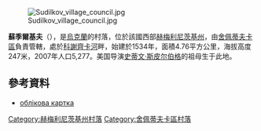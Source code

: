 [[Image:Sudilkov_village_council.jpg|right]]

'''蘇季爾基夫'''（{{lang-uk|Судилків}}），是[[烏克蘭|烏克蘭]]的村落，位於該國西部[[赫梅利尼茨基州|赫梅利尼茨基州]]，由[[舍佩蒂夫卡區|舍佩蒂夫卡區]]負責管轄，處於[[科謝齊卡河|科謝齊卡河]]畔，始建於1534年，面積4.76平方公里，海拔高度247米，2007年人口5,277。美国导演[[史蒂文·斯皮尔伯格|史蒂文·斯皮尔伯格]]的祖母生于此地。

{{coord|50|10|24|N|27|8|46|E|scale:30000|display=title}}

==參考資料==
* [http://gska2.rada.gov.ua/pls/z7502/A005?rdat1=15.09.2010&rf7571=37259 облікова картка]{{Dead link|date=2018年6月 |bot=InternetArchiveBot |fix-attempted=no }}

{{DEFAULTSORT:Судилків}}
[[Category:赫梅利尼茨基州村落|Category:赫梅利尼茨基州村落]]
[[Category:舍佩蒂夫卡區村落|Category:舍佩蒂夫卡區村落]]


{{Khmelnytskyi-geo-stub}}